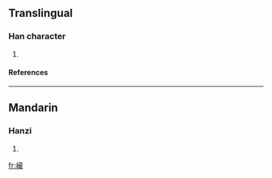 ==Translingual==
===Han character===
{{Han char|rn=46|rad=山|as=16|sn=19|four=|canj=山卜月心 (UYBP), X山卜月心 (XUYBP)}}
# {{defn|Han|sort=山16}}
====References====
{{Han ref|kx=0322.181|dkj=49061|hdz=10806.020|uh=5DC4|ud=24004}}
----
==Mandarin==
===Hanzi===
{{cmn-hanzi|pin=[[lóng]] (long2)|wg=lung<sup>2</sup>}}
# {{defn|Mandarin}}

[[fr:巄]]